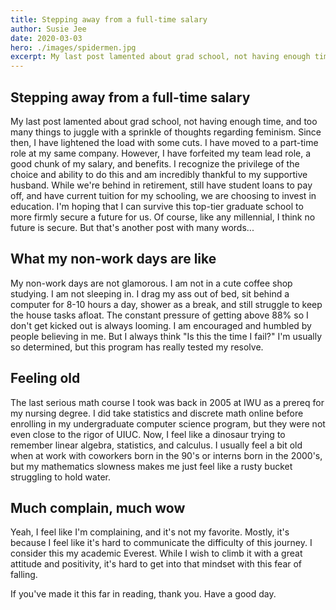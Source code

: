 ```yaml
---
title: Stepping away from a full-time salary
author: Susie Jee
date: 2020-03-03
hero: ./images/spidermen.jpg
excerpt: My last post lamented about grad school, not having enough time, and too many things to juggle with a sprinkle of thoughts regarding feminism. Since then, I have lightened the load with some cuts.
---
```


## Stepping away from a full-time salary

My last post lamented about grad school, not having enough time, and too many things to 
juggle with a sprinkle of thoughts regarding feminism. Since then, I have lightened the load with some cuts. I have moved to a 
part-time role at my same company. However, I have forfeited my team lead role, a good chunk of my salary, and benefits. I 
recognize the privilege of the choice and ability to do this and am incredibly thankful to my supportive husband. While we're 
behind in retirement, still have student loans to pay off, and have current tuition for my schooling, we are choosing 
to invest in education. I'm hoping that I can survive this top-tier graduate school to more firmly secure a future for us. 
Of course, like any millennial, I think no future is secure. But that's another post with many words...

## What my non-work days are like

My non-work days are not glamorous. I am not in a cute coffee shop studying. I am not sleeping in. I drag my ass out of bed, sit behind 
a computer for 8-10 hours a day, shower as a break, and still struggle to keep the house tasks afloat. The constant 
pressure of getting above 88% so I don't get kicked out is always looming. I am encouraged and humbled by people believing in me. 
But I always think "Is this the time I fail?" I'm usually so determined, but this program has really tested my resolve. 

## Feeling old 

The last serious math course I took was back in 2005 at IWU as a prereq for my nursing degree. I did take statistics and 
discrete math online before enrolling in my undergraduate computer science program, but they were not even close to the rigor 
of UIUC. Now, I feel like a dinosaur trying to remember linear algebra, statistics, and calculus. I usually feel a bit old 
when at work with coworkers born in the 90's or interns born in the 2000's, but my mathematics slowness makes me just 
feel like a rusty bucket struggling to hold water. 

## Much complain, much wow

Yeah, I feel like I'm complaining, and it's not my favorite. Mostly, it's because I feel like it's hard to communicate the 
difficulty of this journey. I consider this my academic Everest. While I wish to climb it with a great attitude and 
positivity, it's hard to get into that mindset with this fear of falling. 

If you've made it this far in reading, thank you. Have a good day. 


